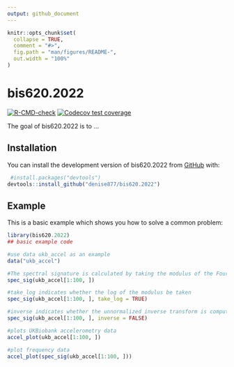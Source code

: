```yaml
---
output: github_document
---
```


<!-- README.md is generated from README.Rmd. Please edit that file -->

```r
knitr::opts_chunk$set(
  collapse = TRUE,
  comment = "#>",
  fig.path = "man/figures/README-",
  out.width = "100%"
)
```

# bis620.2022

<!-- badges: start -->
[![R-CMD-check](https://github.com/denise877/bis620.2022/actions/workflows/R-CMD-check.yaml/badge.svg)](https://github.com/denise877/bis620.2022/actions/workflows/R-CMD-check.yaml)
[![Codecov test coverage](https://codecov.io/gh/denise877/bis620.2022/branch/main/graph/badge.svg)](https://app.codecov.io/gh/denise877/bis620.2022?branch=main)
<!-- badges: end -->

The goal of bis620.2022 is to ...

## Installation

You can install the development version of bis620.2022 from [GitHub](https://github.com/) with:

```r
 #install.packages("devtools")
devtools::install_github("denise877/bis620.2022")
```

## Example

This is a basic example which shows you how to solve a common problem:

```r
library(bis620.2022) 
## basic example code

#use data ukb_accel as an example
data("ukb_accel")

#The spectral signature is calculated by taking the modulus of the Fourier coefficients of the signal.
spec_sig(ukb_accel[1:100, ])

#take_log indicates whether the log of the modulus be taken 
spec_sig(ukb_accel[1:100, ], take_log = TRUE) 

#inverse indicates whether the unnormalized inverse transform is computed.
spec_sig(ukb_accel[1:100, ], inverse = FALSE)

#plots UKBiobank accelerometry data
accel_plot(ukb_accel[1:100, ])

#plot frequency data
accel_plot(spec_sig(ukb_accel[1:100, ]))
```

